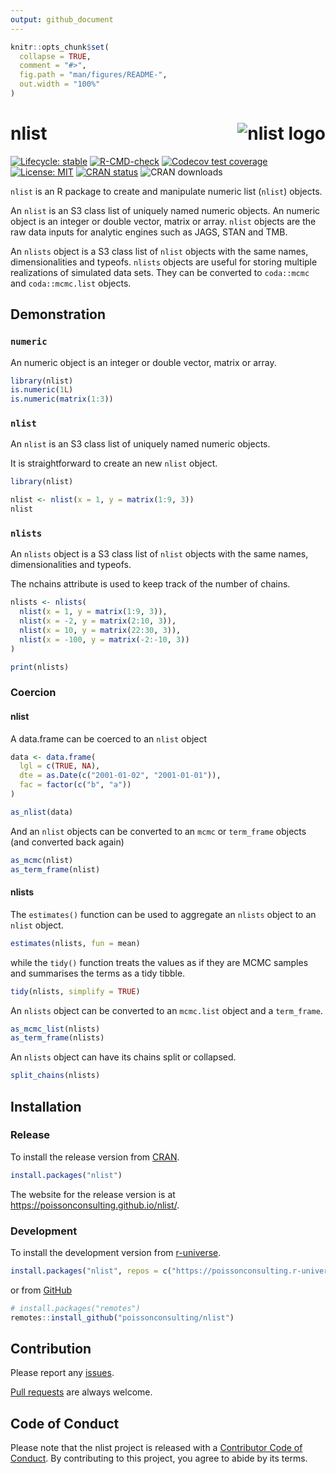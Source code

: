 ```yaml
---
output: github_document
---
```


<!-- README.md is generated from README.Rmd. Please edit that file -->

```r
knitr::opts_chunk$set(
  collapse = TRUE,
  comment = "#>",
  fig.path = "man/figures/README-",
  out.width = "100%"
)
```

# nlist <img src="man/figures/logo.png" align="right" alt="nlist logo"/>

<!-- badges: start -->
[![Lifecycle: stable](https://img.shields.io/badge/lifecycle-stable-brightgreen.svg)](https://lifecycle.r-lib.org/articles/stages.html#stable)
[![R-CMD-check](https://github.com/poissonconsulting/nlist/actions/workflows/R-CMD-check.yaml/badge.svg)](https://github.com/poissonconsulting/nlist/actions/workflows/R-CMD-check.yaml)
[![Codecov test coverage](https://codecov.io/gh/poissonconsulting/nlist/graph/badge.svg)](https://app.codecov.io/gh/poissonconsulting/nlist)
[![License: MIT](https://img.shields.io/badge/License-MIT-green.svg)](https://opensource.org/license/mit/)
[![CRAN status](https://www.r-pkg.org/badges/version/nlist)](https://cran.r-project.org/package=nlist)
![CRAN downloads](https://cranlogs.r-pkg.org/badges/nlist)
<!-- badges: end -->

`nlist` is an R package to create and manipulate numeric list (`nlist`) objects.

An `nlist` is an S3 class list of uniquely named numeric objects.
An numeric object is an integer or double vector, matrix or array.
`nlist` objects are the raw data inputs for analytic engines such as JAGS, STAN and TMB.

An `nlists` object is a S3 class list of `nlist` objects with the same names, dimensionalities and typeofs.
`nlists` objects are useful for storing multiple realizations of simulated data sets.
They can be converted to `coda::mcmc` and  `coda::mcmc.list` objects.

## Demonstration

### `numeric`

An numeric object is an integer or double vector, matrix or array.

```r
library(nlist)
is.numeric(1L)
is.numeric(matrix(1:3))
```

### `nlist`

An `nlist` is an S3 class list of uniquely named numeric objects.

It is straightforward to create an new `nlist` object.
```r
library(nlist)

nlist <- nlist(x = 1, y = matrix(1:9, 3))
nlist
```

### `nlists`

An `nlists` object is a S3 class list of `nlist` objects with the same names, dimensionalities and typeofs.

The nchains attribute is used to keep track of the number of chains.

```r
nlists <- nlists(
  nlist(x = 1, y = matrix(1:9, 3)),
  nlist(x = -2, y = matrix(2:10, 3)),
  nlist(x = 10, y = matrix(22:30, 3)),
  nlist(x = -100, y = matrix(-2:-10, 3))
)

print(nlists)
```

### Coercion

#### nlist

A data.frame can be coerced to an `nlist` object
```r
data <- data.frame(
  lgl = c(TRUE, NA),
  dte = as.Date(c("2001-01-02", "2001-01-01")),
  fac = factor(c("b", "a"))
)

as_nlist(data)
```

And an `nlist` objects can be converted to an `mcmc` or `term_frame` objects (and converted back again)
```r
as_mcmc(nlist)
as_term_frame(nlist)
```

#### nlists

The `estimates()` function can be used to aggregate an `nlists` object to an `nlist` object.
```r
estimates(nlists, fun = mean)
```

while the `tidy()` function treats the values as if they are MCMC samples
and summarises the terms as a tidy tibble.
```r
tidy(nlists, simplify = TRUE)
```


An `nlists` object can be converted to an `mcmc.list` object and a `term_frame`.
```r
as_mcmc_list(nlists)
as_term_frame(nlists)
```

An `nlists` object can have its chains split or collapsed.
```r
split_chains(nlists)
```

## Installation

### Release

To install the release version from [CRAN](https://CRAN.R-project.org/package=nlist).
```r
install.packages("nlist")
```

The website for the release version is at <https://poissonconsulting.github.io/nlist/>.

### Development

To install the development version from [r-universe](https://poissonconsulting.r-universe.dev/nlist).
```r
install.packages("nlist", repos = c("https://poissonconsulting.r-universe.dev", "https://cloud.r-project.org"))
```

or from [GitHub](https://github.com/poissonconsulting/nlist)
```r
# install.packages("remotes")
remotes::install_github("poissonconsulting/nlist")
```

## Contribution

Please report any [issues](https://github.com/poissonconsulting/nlist/issues).

[Pull requests](https://github.com/poissonconsulting/nlist/pulls) are always welcome.

## Code of Conduct

Please note that the nlist project is released with a [Contributor Code of Conduct](https://contributor-covenant.org/version/2/0/CODE_OF_CONDUCT.html). 
By contributing to this project, you agree to abide by its terms.
